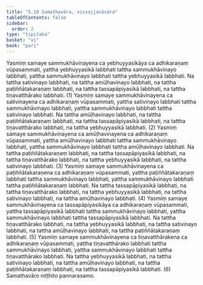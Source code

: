 ```yaml
---
title: "5.10 Samathavāra, vissajjanāvāra"
tableOfContents: false
sidebar:
  order: 2
type: "tipitaka"
basket: "vi"
book: "pari"
---
```



<DynamicBreadcrumb />

<Division number="305" book="pari">

<Paragraph number="1321" book="pari">
Yasmiṃ samaye sammukhāvinayena ca yebhuyyasikāya ca adhikaraṇaṃ vūpasammati, yattha yebhuyyasikā labbhati tattha sammukhāvinayo labbhati, yattha sammukhāvinayo labbhati tattha yebhuyyasikā labbhati. Na tattha sativinayo labbhati, na tattha amūḷhavinayo labbhati, na tattha paṭiññātakaraṇaṃ labbhati, na tattha tassapāpiyasikā labbhati, na tattha tiṇavatthārako labbhati. (1)
</Paragraph>

<Paragraph number="1322" book="pari">
Yasmiṃ samaye sammukhāvinayena ca sativinayena ca adhikaraṇaṃ vūpasammati, yattha sativinayo labbhati tattha sammukhāvinayo labbhati, yattha sammukhāvinayo labbhati tattha sativinayo labbhati. Na tattha amūḷhavinayo labbhati, na tattha paṭiññātakaraṇaṃ labbhati, na tattha tassapāpiyasikā labbhati, na tattha tiṇavatthārako labbhati, na tattha yebhuyyasikā labbhati. (2)
</Paragraph>

<Paragraph number="1323" book="pari">
Yasmiṃ samaye sammukhāvinayena ca amūḷhavinayena ca adhikaraṇaṃ vūpasammati, yattha amūḷhavinayo labbhati tattha sammukhāvinayo labbhati, yattha sammukhāvinayo labbhati tattha amūḷhavinayo labbhati. Na tattha paṭiññātakaraṇaṃ labbhati, na tattha tassapāpiyasikā labbhati, na tattha tiṇavatthārako labbhati, na tattha yebhuyyasikā labbhati, na tattha sativinayo labbhati. (3)
</Paragraph>

<Paragraph number="1324" book="pari">
Yasmiṃ samaye sammukhāvinayena ca paṭiññātakaraṇena ca adhikaraṇaṃ vūpasammati, yattha paṭiññātakaraṇaṃ labbhati tattha sammukhāvinayo labbhati, yattha sammukhāvinayo labbhati tattha paṭiññātakaraṇaṃ labbhati. Na tattha tassapāpiyasikā labbhati, na tattha tiṇavatthārako labbhati, na tattha yebhuyyasikā labbhati, na tattha sativinayo labbhati, na tattha amūḷhavinayo labbhati. (4)
</Paragraph>

<Paragraph number="1325" book="pari">
Yasmiṃ samaye sammukhāvinayena ca tassapāpiyasikāya ca adhikaraṇaṃ vūpasammati, yattha tassapāpiyasikā labbhati tattha sammukhāvinayo labbhati, yattha sammukhāvinayo labbhati tattha tassapāpiyasikā labbhati. Na tattha tiṇavatthārako labbhati, na tattha yebhuyyasikā labbhati, na tattha sativinayo labbhati, na tattha amūḷhavinayo labbhati, na tattha paṭiññātakaraṇaṃ labbhati. (5)
</Paragraph>

<Paragraph number="1326" book="pari">
Yasmiṃ samaye sammukhāvinayena ca tiṇavatthārakena ca adhikaraṇaṃ vūpasammati, yattha tiṇavatthārako labbhati tattha sammukhāvinayo labbhati, yattha sammukhāvinayo labbhati tattha tiṇavatthārako labbhati. Na tattha yebhuyyasikā labbhati, na tattha sativinayo labbhati, na tattha amūḷhavinayo labbhati, na tattha paṭiññātakaraṇaṃ labbhati, na tattha tassapāpiyasikā labbhati. (6)

</Paragraph>
</Division>

<Paragraph number="1327" type="center" book="pari">
Samathavāro niṭṭhito pannarasamo.
</Paragraph>